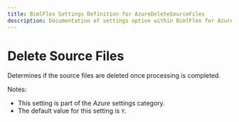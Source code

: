 ```yaml
---
title: BimlFlex Settings Definition for AzureDeleteSourceFiles
description: Documentation of settings option within BimlFlex for AzureDeleteSourceFiles
---
```

<head>
  <meta name="varigenceProduct" content="BimlFlex"></meta>
  <meta name="varigenceArticleType" content="Reference"></meta>
</head>

# Delete Source Files

Determines if the source files are deleted once processing is completed.

Notes:

* This setting is part of the *Azure* settings category.
* The default value for this setting is `Y`.
